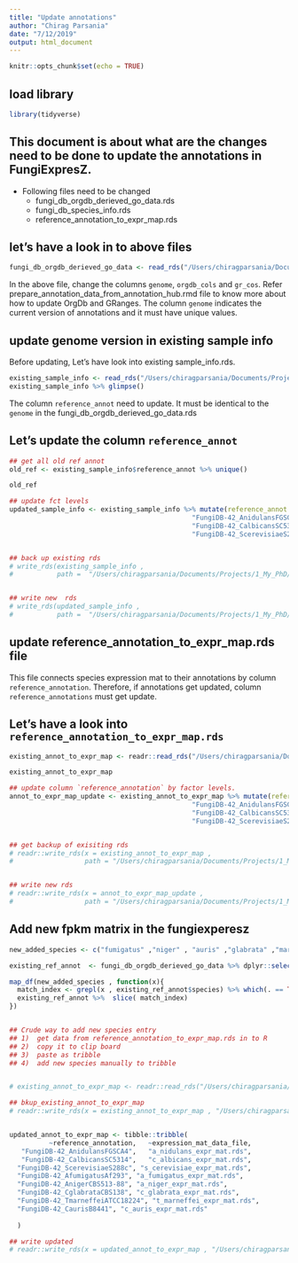 ```yaml
---
title: "Update annotations"
author: "Chirag Parsania"
date: "7/12/2019"
output: html_document
---
```


```r
knitr::opts_chunk$set(echo = TRUE)
```

## load library
```r
library(tidyverse)
```


## This document is about what are the changes need to be done to update the annotations in FungiExpresZ.

* Following files need to be changed
  + fungi_db_orgdb_derieved_go_data.rds
  + fungi_db_species_info.rds
  + reference_annotation_to_expr_map.rds
  
## let's have a look in to above files 

```r
fungi_db_orgdb_derieved_go_data <- read_rds("/Users/chiragparsania/Documents/Projects/1_My_PhD/9_bioseqc/fungiexpresz/app/annotations/fungi_db_orgdb_derieved_go_data.rds")
```

In the above file, change the columns `genome`,  `orgdb_cols` and `gr_cos`. Refer prepare_annotation_data_from_annotation_hub.rmd file to know more about how to update OrgDb and GRanges. The column `genome` indicates the current version of annotations and it must have unique values. 


## update genome version in existing sample info 

Before updating, Let's have look into existing sample_info.rds.

```r
existing_sample_info <- read_rds("/Users/chiragparsania/Documents/Projects/1_My_PhD/9_bioseqc/fungiexpresz/app/expression_mats_rds_files_new/sample_info.rds")
existing_sample_info %>% glimpse()
```
The column `reference_annot` need to update. It must be identical to the `genome` in the  fungi_db_orgdb_derieved_go_data.rds


## Let's update the column `reference_annot` 

```r
## get all old ref annot 
old_ref <- existing_sample_info$reference_annot %>% unique()

old_ref

## update fct levels 
updated_sample_info <- existing_sample_info %>% mutate(reference_annot =  fct_recode(reference_annot, 
                                              "FungiDB-42_AnidulansFGSCA4" = "FungiDB-39_AnidulansFGSCA4"  ,
                                              "FungiDB-42_CalbicansSC5314"  = "FungiDB-39_CalbicansSC5314" ,
                                              "FungiDB-42_ScerevisiaeS288c" = "FungiDB-39_ScerevisiaeS288c"))


## back up existing rds 
# write_rds(existing_sample_info ,
#           path =  "/Users/chiragparsania/Documents/Projects/1_My_PhD/9_bioseqc/fungiexpresz/app/expression_mats_rds_files_new/__sample_info.rds")


## write new  rds 
# write_rds(updated_sample_info ,
#           path =  "/Users/chiragparsania/Documents/Projects/1_My_PhD/9_bioseqc/fungiexpresz/app/expression_mats_rds_files_new/sample_info.rds")

```

## update reference_annotation_to_expr_map.rds file  

This file connects  species expression mat to their annotations by column `reference_annotation`. Therefore, if annotations get updated, column `reference_annotations` must get update. 

## Let's have a look into `reference_annotation_to_expr_map.rds`


```r
existing_annot_to_expr_map <- readr::read_rds("/Users/chiragparsania/Documents/Projects/1_My_PhD/9_bioseqc/fungiexpresz/app/annotations/reference_annotation_to_expr_map.rds")

existing_annot_to_expr_map 

## update column `reference_annotation` by factor levels. 
annot_to_expr_map_update <- existing_annot_to_expr_map %>% mutate(reference_annotation =  fct_recode(reference_annotation, 
                                              "FungiDB-42_AnidulansFGSCA4" = "FungiDB-39_AnidulansFGSCA4"  ,
                                              "FungiDB-42_CalbicansSC5314"  = "FungiDB-39_CalbicansSC5314" ,
                                              "FungiDB-42_ScerevisiaeS288c" = "FungiDB-39_ScerevisiaeS288c"))


## get backup of exisiting rds 
# readr::write_rds(x = existing_annot_to_expr_map , 
#                  path = "/Users/chiragparsania/Documents/Projects/1_My_PhD/9_bioseqc/fungiexpresz/app/annotations/__reference_annotation_to_expr_map.rds" , compress = "gz")


## write new rds 
# readr::write_rds(x = annot_to_expr_map_update , 
#                  path = "/Users/chiragparsania/Documents/Projects/1_My_PhD/9_bioseqc/fungiexpresz/app/annotations/reference_annotation_to_expr_map.rds" , compress = "gz")

```

## Add new fpkm matrix in the fungiexperesz 

```r
new_added_species <- c("fumigatus" ,"niger" , "auris" ,"glabrata" ,"marneffei")

existing_ref_annot  <- fungi_db_orgdb_derieved_go_data %>% dplyr::select(1,2) %>% unique() 

map_df(new_added_species , function(x){
  match_index <- grepl(x , existing_ref_annot$species) %>% which(. == TRUE)
  existing_ref_annot %>%  slice( match_index)  
})


## Crude way to add new species entry 
## 1)  get data from reference_annotation_to_expr_map.rds in to R 
## 2)  copy it to clip board 
## 3)  paste as tribble 
## 4)  add new species manually to tribble 


# existing_annot_to_expr_map <- readr::read_rds("/Users/chiragparsania/Documents/Projects/1_My_PhD/9_bioseqc/fungiexpresz/app/annotations/reference_annotation_to_expr_map.rds")

## bkup_existing_annot_to_expr_map 
# readr::write_rds(x = existing_annot_to_expr_map , "/Users/chiragparsania/Documents/Projects/1_My_PhD/9_bioseqc/fungiexpresz/app/annotations/__reference_annotation_to_expr_map.rds")


updated_annot_to_expr_map <- tibble::tribble(
          ~reference_annotation,   ~expression_mat_data_file,
   "FungiDB-42_AnidulansFGSCA4",   "a_nidulans_expr_mat.rds",
   "FungiDB-42_CalbicansSC5314",   "c_albicans_expr_mat.rds",
  "FungiDB-42_ScerevisiaeS288c", "s_cerevisiae_expr_mat.rds",
  "FungiDB-42_AfumigatusAf293", "a_fumigatus_expr_mat.rds",
  "FungiDB-42_AnigerCBS513-88", "a_niger_expr_mat.rds",
  "FungiDB-42_CglabrataCBS138", "c_glabrata_expr_mat.rds",
  "FungiDB-42_TmarneffeiATCC18224", "t_marneffei_expr_mat.rds",
  "FungiDB-42_CaurisB8441", "c_auris_expr_mat.rds"
  
  )

## write updated 
# readr::write_rds(x = updated_annot_to_expr_map , "/Users/chiragparsania/Documents/Projects/1_My_PhD/9_bioseqc/fungiexpresz/app/annotations/reference_annotation_to_expr_map.rds")


```


